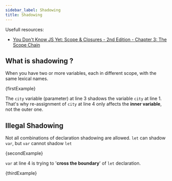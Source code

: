 ```yaml
---
sidebar_label: Shadowing
title: Shadowing
---
```



Usefull resources:

- [You Don't Know JS Yet: Scope & Closures - 2nd Edition - Chapter 3: The Scope Chain](https://github.com/getify/You-Dont-Know-JS/blob/2nd-ed/scope-closures/ch3.md#shadowing)

## What is shadowing ?

When you have two or more variables, each in different scope, with the same lexical names.

<JSEditor run={false}>{firstExample}</JSEditor>

The `city` variable (parameter) at line 3 shadows the variable `city` at line 1. That's why re-assignment of `city` at line 4 only affects the **inner variable**, not the outer one.

## Illegal Shadowing

Not all combinations of declaration shadowing are allowed. `let` can shadow `var`, but `var` cannot shadow `let`

<JSEditor>{secondExample}</JSEditor>

`var` at line 4 is trying to '**cross the boundary**' of `let` declaration.

<JSEditor title="valid. if there is a function boundary in between">
  {thirdExample}
</JSEditor>